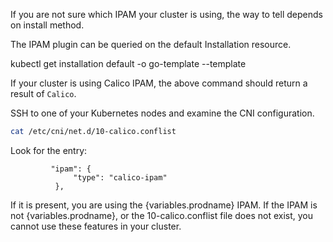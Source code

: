 

If you are not sure which IPAM your cluster is using, the way to tell depends on install method.

<Tabs>
<TabItem label="Operator" value="Operator-0">

The IPAM plugin can be queried on the default Installation resource.

<CodeBlock language='bash'>
kubectl get installation default -o go-template --template
</CodeBlock>

If your cluster is using Calico IPAM, the above command should return a result of `Calico`.

</TabItem>
<TabItem label="Manifest" value="Manifest-1">

SSH to one of your Kubernetes nodes and examine the CNI configuration.

```bash
cat /etc/cni/net.d/10-calico.conflist
```

Look for the entry:

```
         "ipam": {
              "type": "calico-ipam"
          },
```

If it is present, you are using the {variables.prodname} IPAM. If the IPAM is not {variables.prodname}, or the 10-calico.conflist file does not exist, you cannot use these features in your cluster.

</TabItem>
</Tabs>
